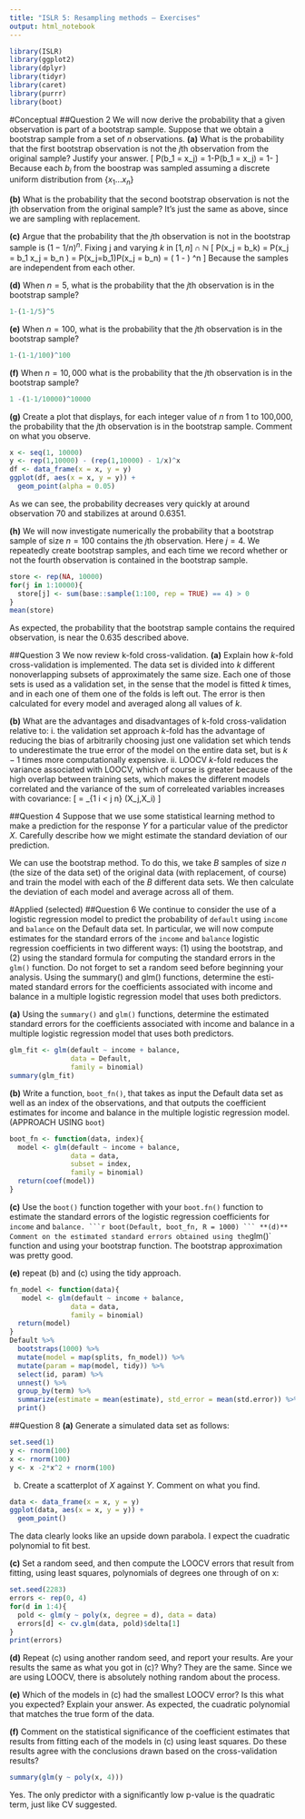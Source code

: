 ```yaml
---
title: "ISLR 5: Resampling methods — Exercises"
output: html_notebook
---
```

```r
library(ISLR)
library(ggplot2)
library(dplyr)
library(tidyr)
library(caret)
library(purrr)
library(boot)
```

#Conceptual 
##Question 2
We will now derive the probability that a given observation is part of a bootstrap sample. Suppose that we obtain a bootstrap sample from a set of $n$ observations.
**(a)** What is the probability that the first bootstrap observation is not the *j*th observation from the 
original sample? Justify your answer.
\[
P(b_1 \not= x_j) = 1-P(b_1 = x_j) = 1-\frac{1}{n}
\]
Because each $b_i$ from the boostrap was sampled assuming a discrete uniform distribution from $\{x_1 \dots x_n \}$

**(b)** What is the probability that the second bootstrap observation is not the jth observation from the original 
sample?
It's just the same as above, since we are sampling with replacement.

**(c)** Argue that the probability that the *j*th observation is not in the bootstrap sample is $(1 − 1/n)^n$.
Fixing j and varying $k$ in $[1,n] \cap \mathbb{N}$
\[
P(x_j \not = b_k) = P(x_j \not = b_1 \wedge \dots \wedge x_j \not= b_n ) = P(x_j\not=b_1)\dots P(x_j \not= b_n) =
\left( 1 - \frac{1}{n} \right) ^n
\]
Because the samples are independent from each other.

**(d)** When $n = 5$, what is the probability that the *j*th observation is in the bootstrap sample?
```r
1-(1-1/5)^5

```

**(e)** When $n = 100$, what is the probability that the *j*th observation is in the bootstrap sample?
```r
1-(1-1/100)^100

```

**(f)** When $n = 10,000$ what is the probability that the *j*th observation is in the bootstrap sample?
```r
1 -(1-1/10000)^10000
```

**(g)** Create a plot that displays, for each integer value of $n$ from 1 to 100,000, the probability that the 
*j*th observation is in the bootstrap sample. Comment on what you observe.
```r
x <- seq(1, 10000)
y <- rep(1,10000) - (rep(1,10000) - 1/x)^x
df <- data_frame(x = x, y = y)
ggplot(df, aes(x = x, y = y)) +
  geom_point(alpha = 0.05)
```
As we can see, the probability decreases very quickly at around observation 70 and stabilizes at around 0.6351.

**(h)** We will now investigate numerically the probability that a bootstrap sample of size $n = 100$ contains 
the *j*th observation. Here $j = 4$. We repeatedly create bootstrap samples, and each time we record whether or 
not the fourth observation is contained in the bootstrap sample.
```r
store <- rep(NA, 10000)
for(j in 1:10000){
  store[j] <- sum(base::sample(1:100, rep = TRUE) == 4) > 0
}
mean(store)
```
As expected, the probability that the bootstrap sample contains the required observation, is near the 0.635
described above.


##Question 3
We now review k-fold cross-validation.
**(a)** Explain how *k*-fold cross-validation is implemented.
The data set is divided into *k* different nonoverlapping subsets of approximately the same size. Each one of those sets is used as a validation set, in the sense that the model is fitted *k* times, and in each one of them one of 
the folds is left out. The error is then calculated for every model and averaged along all values of *k*.

**(b)** What are the advantages and disadvantages of k-fold cross-validation relative to:
i. the validation set approach
  *k*-fold has the advantage of reducing the bias of arbitrarily choosing just one validation set which tends to
  underestimate the true error of the model on the entire data set, but is $k-1$ times more computationally 
  expensive.
ii. LOOCV
  *k*-fold reduces the variance associated with LOOCV, which of course is greater because of the high overlap 
  between training sets, which makes the different models correlated and the variance of the sum of correleated
  variables increases with covariance: 
  \[
  \mathrm{Var} \left[ \sum_{j = 1}n X_j \right] = \sum_{1 \leq i < j \leq n} \mathrm{Cov}(X_j,X_i)
  \]
  
##Question 4
Suppose that we use some statistical learning method to make a prediction for the response $Y$ for a particular 
value of the predictor $X$. Carefully describe how we might estimate the standard deviation of our prediction.

We can use the bootstrap method. To do this, we take $B$ samples of size $n$ (the size of the data set) of the
original data (with replacement, of course) and train the model with each of the $B$ different data sets. We
then calculate the deviation of each model and average across all of them.

#Applied (selected)
##Question 6
We continue to consider the use of a logistic regression model to predict the probability of `default` using 
`income` and `balance` on the Default data set. In particular, we will now compute estimates for the standard 
errors of the `income` and `balance` logistic regression coefficients in two different ways: (1) using the 
bootstrap, and (2) using the standard formula for computing the standard errors in the `glm()` function. Do not 
forget to set a random seed before beginning your analysis.
Using the summary() and glm() functions, determine the esti- mated standard errors for the coefficients associated with income and balance in a multiple logistic regression model that uses both predictors.

**(a)** Using the `summary()` and `glm()` functions, determine the estimated standard errors for the coefficients 
associated with income and balance in a multiple logistic regression model that uses both predictors.
```r
glm_fit <- glm(default ~ income + balance,
               data = Default,
               family = binomial)
summary(glm_fit)
```

**(b)** Write a function, `boot_fn()`, that takes as input the Default data set as well as an index of the 
observations, and that outputs the coefficient estimates for income and balance in the multiple logistic 
regression model. (APPROACH USING `boot`)

```r
boot_fn <- function(data, index){
  model <- glm(default ~ income + balance,
               data = data,
               subset = index,
               family = binomial)
  return(coef(model))
}
```

**(c)** Use the `boot()` function together with your `boot.fn()` function to estimate the standard errors of the 
logistic regression coefficients for `income` and `balance.
```r
boot(Default, boot_fn, R = 1000)
```
**(d)** Comment on the estimated standard errors obtained using the `glm()` function and using your bootstrap 
function.
The bootstrap approximation was pretty good.

**(e)** repeat (b) and (c) using the tidy approach.
```r
fn_model <- function(data){
   model <- glm(default ~ income + balance,
               data = data,
               family = binomial)
  return(model)
}
Default %>%
  bootstraps(1000) %>%
  mutate(model = map(splits, fn_model)) %>%
  mutate(param = map(model, tidy)) %>%
  select(id, param) %>%
  unnest() %>%
  group_by(term) %>%
  summarize(estimate = mean(estimate), std_error = mean(std.error)) %>%
  print()
```

##Question 8
**(a)** Generate a simulated data set as follows:
```r
set.seed(1)
y <- rnorm(100)
x <- rnorm(100)
y <- x -2*x^2 + rnorm(100)
```

(b) Create a scatterplot of $X$ against $Y$. Comment on what you find.
```r
data <- data_frame(x = x, y = y)
ggplot(data, aes(x = x, y = y)) +
  geom_point()
```
The data clearly looks like an upside down parabola. I expect the cuadratic polynomial to fit 
best.

**(c)** Set a random seed, and then compute the LOOCV errors that result from fitting, using least squares, polynomials of degrees one through of on x:
```r
set.seed(2283)
errors <- rep(0, 4)
for(d in 1:4){
  pold <- glm(y ~ poly(x, degree = d), data = data)
  errors[d] <- cv.glm(data, pold)$delta[1]
}
print(errors)
```

**(d)**  Repeat (c) using another random seed, and report your results. Are your results the same 
as what you got in (c)? Why?
They are the same. Since we are using LOOCV, there is absolutely nothing random about the process.

**(e)** Which of the models in (c) had the smallest LOOCV error? Is this what you expected? 
Explain your answer.
As expected, the cuadratic polynomial that matches the true form of the data.

**(f)** Comment on the statistical significance of the coefficient estimates that results from 
fitting each of the models in (c) using least squares. Do these results agree with the 
conclusions drawn based on the cross-validation results?
```r
summary(glm(y ~ poly(x, 4)))
```
Yes. The only predictor with a significantly low p-value is the quadratic term, just like CV 
suggested.
